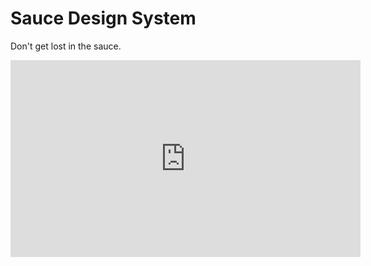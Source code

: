 
<Meta title="Welcome" />

# Sauce Design System

Don't get lost in the sauce.

<iframe
  allow="accelerometer; autoplay; encrypted-media; gyroscope; picture-in-picture"
  allowFullScreen=""
  frameBorder="0"
  height="315"
  src="https://www.youtube-nocookie.com/embed/g0-F88c6Hrk"
  width="560"
/>
